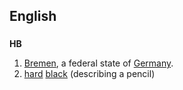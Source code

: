 {{also|hb}}
==English==
==={{abbreviation}}===
'''HB'''
# [[Bremen]], a federal state of [[Germany]].
# [[hard]] [[black]] (describing a pencil)